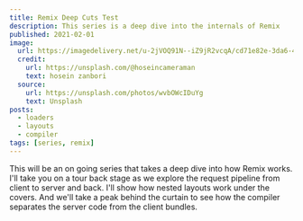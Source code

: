 ```yaml
---
title: Remix Deep Cuts Test
description: This series is a deep dive into the internals of Remix
published: 2021-02-01
image:
  url: https://imagedelivery.net/u-2jVOQ91N--iZ9jR2vcqA/cd71e82e-3da6-433c-be97-7ea03fd41d00/public
  credit:
    url: https://unsplash.com/@hoseincameraman
    text: hosein zanbori
  source:
    url: https://unsplash.com/photos/wvbOWcIDuYg
    text: Unsplash
posts:
  - loaders
  - layouts
  - compiler
tags: [series, remix]
---
```


This will be an on going series that takes a deep dive into how Remix works. I'll
take you on a tour back stage as we explore the request pipeline from client to
server and back. I'll show how nested layouts work under the covers. And we'll
take a peak behind the curtain to see how the compiler separates the server code
from the client bundles.
